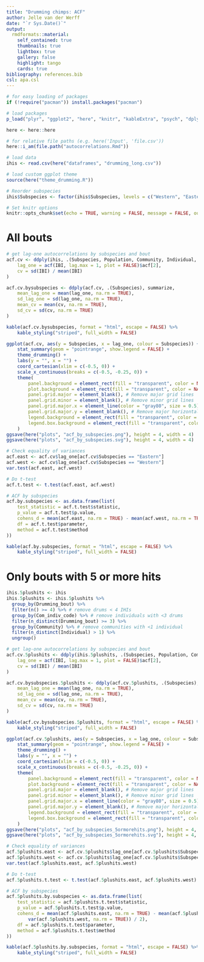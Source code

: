 ```yaml
---
title: "Drumming chimps: ACF"
author: Jelle van der Werff
date: "`r Sys.Date()`"
output:
  rmdformats::material:
    self_contained: true
    thumbnails: true
    lightbox: true
    gallery: false
    highlight: tango
    cards: true
bibliography: references.bib
csl: apa.csl
---
```


```r
# for easy loading of packages
if (!require("pacman")) install.packages("pacman")

# load packages
p_load("plyr", "ggplot2", "here", "knitr", "kableExtra", "psych", "dplyr", "rmdformats")

here <- here::here

# for relative file paths (e.g. here('Input', 'file.csv'))
here::i_am(file.path("autocorrelations.Rmd"))

# load data
ihis <- read.csv(here("dataframes", "drumming_long.csv"))

# load custom ggplot theme
source(here("theme_drumming.R"))

# Reorder subspecies
ihis$Subspecies <- factor(ihis$Subspecies, levels = c("Western", "Eastern"))

# Set knitr options
knitr::opts_chunk$set(echo = TRUE, warning = FALSE, message = FALSE, out.width = "100%", comment = NA)
```

# All bouts
```r
# get lag-one autocorrelations by subspecies and bout
acf.cv <- ddply(ihis, .(Subspecies, Population, Community, Individual, Drumming_bout, N_hits), summarize,
    lag_one = acf(IBI, lag.max = 1, plot = FALSE)$acf[2],
    cv = sd(IBI) / mean(IBI)
)

acf.cv.bysubspecies <- ddply(acf.cv, .(Subspecies), summarize,
    mean_lag_one = mean(lag_one, na.rm = TRUE),
    sd_lag_one = sd(lag_one, na.rm = TRUE),
    mean_cv = mean(cv, na.rm = TRUE),
    sd_cv = sd(cv, na.rm = TRUE)
)

kable(acf.cv.bysubspecies, format = "html", escape = FALSE) %>%
    kable_styling("striped", full_width = FALSE)
```

```r
ggplot(acf.cv, aes(y = Subspecies, x = lag_one, colour = Subspecies)) +
    stat_summary(geom = "pointrange", show.legend = FALSE) +
    theme_drumming() +
    labs(y = "", x = "") +
    coord_cartesian(xlim = c(-0.5, 0)) +
    scale_x_continuous(breaks = c(-0.5, -0.25, 0)) +
    theme(
        panel.background = element_rect(fill = "transparent", color = NA), # Make panel background transparent
        plot.background = element_rect(fill = "transparent", color = NA), # Make plot background transparent
        panel.grid.major = element_blank(), # Remove major grid lines
        panel.grid.minor = element_blank(), # Remove minor grid lines
        panel.grid.major.x = element_line(color = "gray80", size = 0.5), # Add vertical major grid lines
        panel.grid.major.y = element_blank(), # Remove major horizontal grid lines
        legend.background = element_rect(fill = "transparent", color = NA), # Make legend background transparent
        legend.box.background = element_rect(fill = "transparent", color = NA) # Make legend box background transparent
    )
ggsave(here("plots", "acf_by_subspecies.png"), height = 4, width = 4)
ggsave(here("plots", "acf_by_subspecies.svg"), height = 4, width = 4)
```


```r
# Check equality of variances
acf.east <- acf.cv$lag_one[acf.cv$Subspecies == "Eastern"]
acf.west <- acf.cv$lag_one[acf.cv$Subspecies == "Western"]
var.test(acf.east, acf.west)

# Do t-test
acf.t.test <- t.test(acf.east, acf.west)

# ACF by subspecies
acf.by.subspecies <- as.data.frame(list(
    test_statistic = acf.t.test$statistic,
    p_value = acf.t.test$p.value,
    cohens_d = mean(acf.east, na.rm = TRUE) - mean(acf.west, na.rm = TRUE) / sqrt((var(acf.east, na.rm = TRUE) + var(acf.west, na.rm = TRUE)) / 2),
    df = acf.t.test$parameter,
    method = acf.t.test$method
))

kable(acf.by.subspecies, format = "html", escape = FALSE) %>%
    kable_styling("striped", full_width = FALSE)
```


# Only bouts with 5 or more hits

```r

ihis.5plushits <- ihis
ihis.5plushits <- ihis.5plushits %>%
  group_by(Drumming_bout) %>%
  filter(n() >= 4) %>% # remove drums < 4 IHIs
  group_by(Com_indiv_code) %>% # remove individuals with <3 drums
  filter(n_distinct(Drumming_bout) >= 3) %>%
  group_by(Community) %>% # remove communities with <1 individual
  filter(n_distinct(Individual) > 1) %>%
  ungroup()

```

```r
# get lag-one autocorrelations by subspecies and bout
acf.cv.5plushits <- ddply(ihis.5plushits, .(Subspecies, Population, Community, Individual, Drumming_bout, N_hits), summarize,
    lag_one = acf(IBI, lag.max = 1, plot = FALSE)$acf[2],
    cv = sd(IBI) / mean(IBI)
)

acf.cv.bysubspecies.5plushits <- ddply(acf.cv.5plushits, .(Subspecies), summarize,
    mean_lag_one = mean(lag_one, na.rm = TRUE),
    sd_lag_one = sd(lag_one, na.rm = TRUE),
    mean_cv = mean(cv, na.rm = TRUE),
    sd_cv = sd(cv, na.rm = TRUE)
)

kable(acf.cv.bysubspecies.5plushits, format = "html", escape = FALSE) %>%
    kable_styling("striped", full_width = FALSE)
```

```r
ggplot(acf.cv.5plushits, aes(y = Subspecies, x = lag_one, colour = Subspecies)) +
    stat_summary(geom = "pointrange", show.legend = FALSE) +
    theme_drumming() +
    labs(y = "", x = "") +
    coord_cartesian(xlim = c(-0.5, 0)) +
    scale_x_continuous(breaks = c(-0.5, -0.25, 0)) +
    theme(
        panel.background = element_rect(fill = "transparent", color = NA), # Make panel background transparent
        plot.background = element_rect(fill = "transparent", color = NA), # Make plot background transparent
        panel.grid.major = element_blank(), # Remove major grid lines
        panel.grid.minor = element_blank(), # Remove minor grid lines
        panel.grid.major.x = element_line(color = "gray80", size = 0.5), # Add vertical major grid lines
        panel.grid.major.y = element_blank(), # Remove major horizontal grid lines
        legend.background = element_rect(fill = "transparent", color = NA), # Make legend background transparent
        legend.box.background = element_rect(fill = "transparent", color = NA) # Make legend box background transparent
    )
ggsave(here("plots", "acf_by_subspecies_5ormorehits.png"), height = 4, width = 4)
ggsave(here("plots", "acf_by_subspecies_5ormorehits.svg"), height = 4, width = 4)
```


```r
# Check equality of variances
acf.5plushits.east <- acf.cv.5plushits$lag_one[acf.cv.5plushits$Subspecies == "Eastern"]
acf.5plushits.west <- acf.cv.5plushits$lag_one[acf.cv.5plushits$Subspecies == "Western"]
var.test(acf.5plushits.east, acf.5plushits.west)

# Do t-test
acf.5plushits.t.test <- t.test(acf.5plushits.east, acf.5plushits.west)

# ACF by subspecies
acf.5plushits.by.subspecies <- as.data.frame(list(
    test_statistic = acf.5plushits.t.test$statistic,
    p_value = acf.5plushits.t.test$p.value,
    cohens_d = mean(acf.5plushits.east, na.rm = TRUE) - mean(acf.5plushits.west, na.rm = TRUE) / sqrt((var(acf.5plushits.east, na.rm = TRUE) +
        var(acf.5plushits.west, na.rm = TRUE)) / 2),
    df = acf.5plushits.t.test$parameter,
    method = acf.5plushits.t.test$method
))

kable(acf.5plushits.by.subspecies, format = "html", escape = FALSE) %>%
    kable_styling("striped", full_width = FALSE)
```